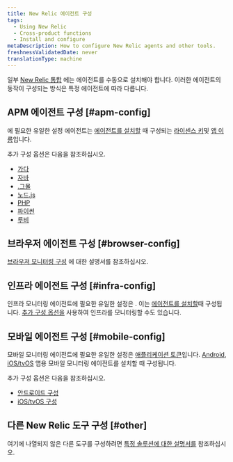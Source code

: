 ```yaml
---
title: New Relic 에이전트 구성
tags:
  - Using New Relic
  - Cross-product functions
  - Install and configure
metaDescription: How to configure New Relic agents and other tools.
freshnessValidatedDate: never
translationType: machine
---
```


일부 [New Relic 통합](https://newrelic.com/instant-observability/) 에는 에이전트를 수동으로 설치해야 합니다. 이러한 에이전트의 동작이 구성되는 방식은 특정 에이전트에 따라 다릅니다.

## APM 에이전트 구성 [#apm-config]

에 필요한 유일한 설정 <InlinePopover type="apm"/>에이전트는 [에이전트를 설치할](/docs/agents/manage-apm-agents/installation/install-agent) 때 구성되는 [라이센스 키](/docs/apis/intro-apis/new-relic-api-keys/#ingest-license-key)및 [앱 이름](/docs/apm/new-relic-apm/installation-configuration/name-your-application)입니다.

추가 구성 옵션은 다음을 참조하십시오.

* [가다](/docs/agents/go-agent/instrumentation/go-agent-configuration)
* [자바](/docs/agents/java-agent/configuration/java-agent-configuration-config-file)
* [.그물](/docs/agents/net-agent/installation-configuration/net-agent-configuration)
* [노드.js](/docs/agents/nodejs-agent/installation-configuration/nodejs-agent-configuration)
* [PHP](/docs/agents/php-agent/configuration/php-agent-configuration)
* [파이썬](/docs/agents/python-agent/installation-configuration/python-agent-configuration)
* [루비](/docs/agents/ruby-agent/installation-configuration/ruby-agent-configuration)

## 브라우저 에이전트 구성 [#browser-config]

[브라우저 모니터링 구성](/docs/browser/new-relic-browser/configuration) 에 대한 설명서를 참조하십시오.

## 인프라 에이전트 구성 [#infra-config]

인프라 모니터링 에이전트에 필요한 유일한 설정은 <InlinePopover type="licenseKey"/>. 이는 [에이전트를 설치할](/docs/agents/manage-apm-agents/installation/install-agent)때 구성됩니다. [추가 구성 옵션을](/docs/infrastructure/new-relic-infrastructure/configuration/configure-infrastructure-agent) 사용하여 인프라를 모니터링할 수도 있습니다.

## 모바일 에이전트 구성 [#mobile-config]

모바일 모니터링 에이전트에 필요한 유일한 설정은 [애플리케이션 토큰](/docs/mobile-monitoring/new-relic-mobile/maintenance/viewing-your-application-token)입니다. [Android](/docs/mobile-monitoring/new-relic-mobile-android/get-started/introduction-new-relic-mobile-android), [iOS/tvOS](/docs/mobile-monitoring/new-relic-mobile-ios/get-started/introduction-new-relic-mobile-ios) 앱용 모바일 모니터링 에이전트를 설치할 때 구성됩니다.

추가 구성 옵션은 다음을 참조하십시오.

* [안드로이드 구성](/docs/mobile-monitoring/new-relic-mobile-android/api-guides/android-agent-configuration-feature-flags)
* [iOS/tvOS 구성](/docs/mobile-monitoring/new-relic-mobile-ios/api-guides/ios-agent-configuration-feature-flags)

## 다른 New Relic 도구 구성 [#other]

여기에 나열되지 않은 다른 도구를 구성하려면 [특정 솔루션에 대한 설명서를](https://newrelic.com/instant-observability/) 참조하십시오.